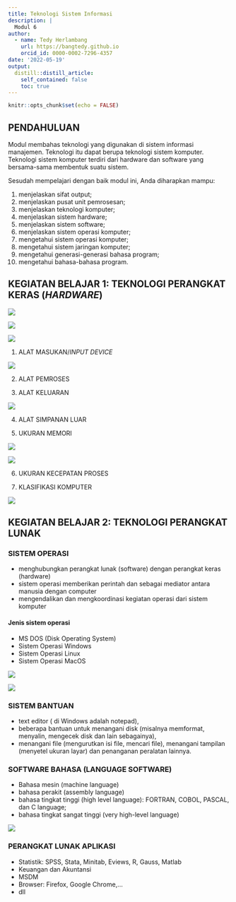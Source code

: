 ```yaml
---
title: Teknologi Sistem Informasi
description: |
  Modul 6
author: 
  - name: Tedy Herlambang
    url: https://bangtedy.github.io
    orcid_id: 0000-0002-7296-4357
date: '2022-05-19'
output:
  distill::distill_article:
    self_contained: false
    toc: true
---
```


```r
knitr::opts_chunk$set(echo = FALSE)
```

## PENDAHULUAN

Modul membahas teknologi yang digunakan di sistem informasi manajemen. Teknologi itu dapat berupa teknologi sistem komputer. Teknologi sistem komputer terdiri dari hardware dan software yang bersama-sama membentuk suatu sistem.

Sesudah mempelajari dengan baik modul ini, Anda diharapkan mampu:

:::obj

1. menjelaskan sifat output;
2. menjelaskan pusat unit pemrosesan;
3. menjelaskan teknologi komputer;
4. menjelaskan sistem hardware;
5. menjelaskan sistem software;
6. menjelaskan sistem operasi komputer;
7. mengetahui sistem operasi komputer;
8. mengetahui sistem jaringan komputer;
9. mengetahui generasi-generasi bahasa program;
10. mengetahui bahasa-bahasa program.

:::

## KEGIATAN BELAJAR 1: TEKNOLOGI PERANGKAT KERAS (*HARDWARE*)

![](typical-comp.png)


![](skeleton-comp.png)


![](input-output-device.png)


1. ALAT MASUKAN/*INPUT DEVICE*

![](input-devices.png)



2. ALAT PEMROSES

3. ALAT KELUARAN

![](output-devices.png)

4. ALAT SIMPANAN LUAR

5. UKURAN MEMORI

![](ukuran-memori.png)

![](memori-card-cap.png)



6. UKURAN KECEPATAN PROSES

7. KLASIFIKASI KOMPUTER

![](comp-working-flow.png)
 
 
## KEGIATAN BELAJAR 2: TEKNOLOGI PERANGKAT LUNAK

### SISTEM OPERASI

- menghubungkan perangkat lunak (software) dengan perangkat keras (hardware)
- sistem operasi memberikan perintah dan sebagai mediator antara manusia dengan computer
- mengendalikan dan mengkoordinasi kegiatan operasi dari sistem komputer

#### Jenis sistem operasi
- MS DOS (Disk Operating System)
- Sistem Operasi Windows
- Sistem Operasi Linux
- Sistem Operasi MacOS

![](linux.png)

![](windows11.png)

### SISTEM BANTUAN

- text  editor  ( di  Windows  adalah  notepad), 
- beberapa  bantuan  untuk  menangani  disk  (misalnya  memformat,  menyalin, mengecek disk  dan  lain  sebagainya),  
- menangani  file  (mengurutkan  isi  file, mencari file),  menangani tampilan (menyetel ukuran layar)  dan penanganan peralatan lainnya.


### SOFTWARE BAHASA (LANGUAGE SOFTWARE)

- Bahasa  mesin  (machine  language)
- bahasa  perakit  (assembly  language)
- bahasa tingkat  tinggi  (high  level  language): FORTRAN, COBOL,  PASCAL,  dan  C  language;
- bahasa tingkat sangat tinggi (very high-level language)

![](lang-soft.png)

### PERANGKAT LUNAK APLIKASI

- Statistik: SPSS, Stata, Minitab, Eviews, R, Gauss, Matlab
- Keuangan dan Akuntansi
- MSDM
- Browser: Firefox, Google Chrome,...
- dll
